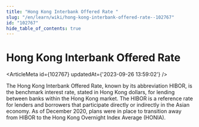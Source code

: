 ```yaml
---
title: "Hong Kong Interbank Offered Rate "
slug: "/en/learn/wiki/hong-kong-interbank-offered-rate--102767"
id: "102767"
hide_table_of_contents: true
---
```



# Hong Kong Interbank Offered Rate 

<ArticleMeta id={102767} updatedAt={'2023-09-26 13:59:02'} />
<div className='border-solid border-b border-t-0 my-4 border-[var(--ifm-color-gray-300)]' />

The Hong Kong Interbank Offered Rate, known by its abbreviation HIBOR, is the benchmark interest rate, stated in Hong Kong dollars, for lending between banks within the Hong Kong market. The HIBOR is a reference rate for lenders and borrowers that participate directly or indirectly in the Asian economy. As of December 2020, plans were in place to transition away from HIBOR to the Hong Kong Overnight Index Average (HONIA).
